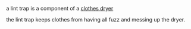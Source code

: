 a lint trap is a component of a [[clothes dryer]]


the lint trap keeps clothes from having all fuzz and messing up the dryer.
{{Stub}}